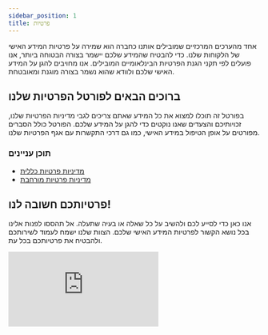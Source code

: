```yaml
---
sidebar_position: 1
title: פרטיות
---
```


אחד מהערכים המרכזיים שמובילים אותנו כחברה הוא שמירה על פרטיות המידע האישי של הלקוחות שלנו. כדי להבטיח שהמידע שלכם יישמר בצורה הבטוחה ביותר, אנו פועלים לפי תקני הגנת הפרטיות הבינלאומיים המובילים. אנו מחויבים להגן על המידע האישי שלכם ולוודא שהוא נשמר בצורה מוגנת ומאובטחת.

## ברוכים הבאים לפורטל הפרטיות שלנו

בפורטל זה תוכלו למצוא את כל המידע שאתם צריכים לגבי מדיניות הפרטיות שלנו, זכויותיכם והצעדים שאנו נוקטים כדי להגן על המידע שלכם. הפורטל כולל הסברים מפורטים על אופן הטיפול במידע האישי, כמו גם דרכי התקשרות עם אגף הפרטיות שלנו.

### תוכן עניינים
- [מדיניות פרטיות כללית](docs/privacy/policy/general)
- [מדיניות פרטיות מורחבת](docs/privacy/policy/extended-privacy-policy)


## פרטיותכם חשובה לנו!
אנו כאן כדי לסייע לכם ולהשיב על כל שאלה או בעיה שתעלה. אל תהססו לפנות אלינו בכל נושא הקשור לפרטיות המידע האישי שלכם. הצוות שלנו ישמח לעמוד לשירותכם ולהבטיח את פרטיותכם בכל עת.

<div style={{ position: 'relative', height: '40vh', width: '80vh', overflow: 'auto' }}>
  <iframe 
    src="https://forms.ims-network.net/s/clzw9wtrr000ojh81jojsh3vx?embed=true" 
    frameBorder="0" 
    style={{ position: 'absolute', left: '0', top: '0', width: '100%', height: '100%', border: '0' }}>
  </iframe>
</div>
